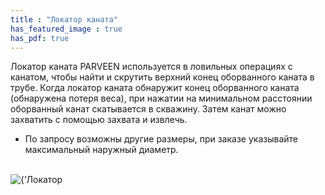 ```yaml
---
title : "Локатор каната"
has_featured_image : true
has_pdf: true
---
```


Локатор каната PARVEEN используется в ловильных операциях с канатом, чтобы найти и скрутить верхний конец оборванного каната в трубе. Когда локатор каната обнаружит конец оборванного каната (обнаружена потеря веса), при нажатии на минимальном расстоянии оборванный канат скатывается в скважину. Затем канат можно захватить с помощью захвата и извлечь.

* По запросу возможны другие размеры, при заказе указывайте максимальный наружный диаметр.

<br />
<Image src={image} alt={'Локатор каната'} />